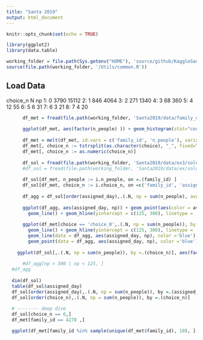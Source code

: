 ```yaml
---
title: "Santa 2019"
output: html_document
---
```


```r
knitr::opts_chunk$set(echo = TRUE)

library(ggplot2)
library(data.table)

working_folder = file.path(Sys.getenv("HOME"), 'source/github/KaggleSandbox/')
source(file.path(working_folder, '/Utils/common.R'))

```

## Load Data
   choice_n    N    np
1:        0 3790 15112
2:        1  846  4064
3:        2  271  1340
4:        3   68   360
5:        4   12    55
6:        5    6    31
7:        6    3    21
8:        7    4    20
```r
    
      df_met = fread(file.path(working_folder, 'Santa2019/data/family_data.csv'))
  
      ggplot(df_met, aes(factor(n_people) )) + geom_histogram(stat="count")
      
      df_met = melt(df_met, id.vars = c('family_id', 'n_people'), variable.name = 'choice', value.name = "day")
      df_met[, choice_n := tstrsplit(as.character(choice), "_", fixed=TRUE, keep=2L)]
      df_met[, choice_n := as.numeric(choice_n)]
      
      df_sol = fread(file.path(working_folder, 'Santa2019/data/ex3/solution.csv'))
      #df_sol = fread(file.path(working_folder, 'Santa2019/data/ex/solution.73123.csv'))
      
      df_sol[df_met, n_people := i.n_people, on =.(family_id) ]
      df_sol[df_met, choice_n := i.choice_n, on =c('family_id', 'assigned_day' = 'day') ]
      
      df_agg = df_sol[order(assigned_day),.(.N, np = sum(n_people), avg_choice = mean(choice_n)), by =.(assigned_day)]
      
      ggplot(df_agg, aes(assigned_day, np)) + geom_point(aes(color = avg_choice)) + 
        geom_line() + geom_hline(yintercept = c(125, 300), linetype = 'dashed', color = 'red') 
      
      ggplot(df_met[choice == 'choice_0',.(.N, np = sum(n_people)), by =.(day)], aes(day, np)) + geom_point() + 
        geom_line() + geom_hline(yintercept = c(125, 300), linetype = 'dashed', color = 'red') + 
        geom_line(data = df_agg, aes(assigned_day, np), color ='blue') + 
        geom_point(data = df_agg, aes(assigned_day, np), color ='blue')
    
    ggplot(df_sol[,.(.N, np = sum(n_people)), by =.(choice_n)], aes(factor(choice_n), np)) + geom_bar(stat = 'identity')
      
      #df_agg[np > 300 | np < 125, ]
  #df_agg
  
  dim(df_sol)
  table(df_sol$assigned_day)
  df_sol[order(assigned_day),.(.N, np = sum(n_people)), by =.(assigned_day)]
  df_sol[order(choice_n),.(.N, np = sum(n_people)), by =.(choice_n)]
  
  # -------- deep dive
  df_sol[choice_n == 6,]
  df_met[family_id == 4278 ,]

  ggplot(df_met[family_id %in% sample(unique(df_met$family_id), 10), ], aes(day, family_id, group =family_id, color = choice_n)) + geom_point()
```

